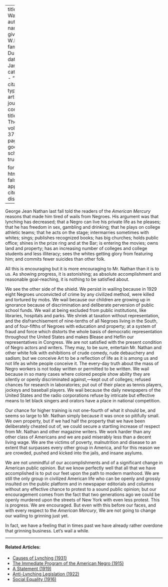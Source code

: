 
---
title: 'About Wailing'
author:
  - name:
      given: W.E.B.
      family: Du Bois
date: Jan. 1930
categories: 
  - ""
citation: 
  type: article-journal
  container-title: The Crisis
  volume: 37
  issue: 1
  page: 64
google-scholar: true

format:
  html:
    toc: false
    appendix-cite-as: display
---


George Jean Nathan last fall told the readers of the *American Mercury* reasons that made him tired of wails from Negroes. His argument was that lynching has decreased; that a Negro can live his private life as he pleases; that he has freedom in sex, gambling and drinking; that he plays on college athletic teams; that he acts on the stage; intermarries sometimes with whites; sings; publishes recognized books; has big churches; holds public office; shines in the prize ring and at the Bar; is entering the movies; owns land and property; has an increasing number of colleges and college students and less illiteracy; sees the whites getting glory from featuring him; and commits fewer suicides than other folk.

All this is encouraging but it is more encouraging to Mr. Nathan than it is to us. As showing progress, it is astonishing; as absolute accomplishment and reasonable goal-reaching, it is nothing to be satisfied about.

We see the other side of the shield. We persist in wailing because in 1929 eight Negroes unconvicted of crime by any civilized method, were killed and tortured by mobs. We wail because our children are growing up in ignorance because of discrimination and deliberate perversion of public school funds. We wail at being excluded from public institutions, like libraries, hospitals and parks. We shriek at taxation without representation, and the disfranchisement of nine-tenths of all Negroes living in the South, and of four-fifths of Negroes with education and property; at a system of fraud and force which distorts the whole basis of democratic representation throughout the United States and makes Blease and Heflin our representatives in Congress. We are not satisfied with the present condition of Negro actors and writers. They may, to be sure, entertain Mr. Nathan and other white folk with exhibitions of crude comedy, rude debauchery and sadism; but we conceive Art to be a reflection of life as it is among us and not life as white people conceive it. The every-day truth about the mass of Negro workers is not today written or permitted to be written. We wail because in so many cases where colored people show ability they are silently or openly discriminated against,---kept out of colleges; refused chances for research in laboratories; put out of their place as tennis players, jockeys and baseball players. We wail because the daily newspapers of the United States and the radio corporations refuse by intricate but effective means to let black singers and orators have a place in national competition.

Our chance for higher training is not one-fourth of what it should be, and seems so large to Mr. Nathan simply because it was once so pitifully small. We own property, but if we had half the property that we have been deliberately cheated out of, we could secure a startling increase of respect from Mr. Nathan and other magazine writers. We work harder than any other class of Americans and we are paid miserably less than a decent living wage. We are the victims of poverty, malnutrition and disease to an extent that surpasses every other group in America, and for this reason we are crowded, pushed and kicked into the jails, and insane asylums.

We are not unmindful of our accomplishments and of a significant change in American public opinion. But we know perfectly well that all that we have accomplished is to put our feet upon the path to modern manhood. We are still the only group in civilized American life who can be openly and grossly insulted on the public platform and in newspaper editorials and columns without any effective chance to protest to a sound public opinion; but our encouragement comes from the fact that two generations ago we could be openly murdered upon the streets of New York with even less protest. This is progress. We are encouraged. But even with this before our faces, and with every respect to the *American Mercury*, We are not going to change our wailing to grinning just yet.

In fact, we have a feeling that in times past we have already rather overdone that grinning business. Let's wail a while.

<!-- Similar articles start here -->
<div  class="clear-wrap"></div>
<hr>
#### Related Articles:

* [Causes of Lynching (1931)](/Volumes/38/04/causes_of_lynching.html)
* [The Immediate Program of the  American Negro (1915)](/Volumes/09/06/immediate_program.html)
* [A Statement (1919)](/Volumes/19/01/statement.html)
* [Anti-Lynching Legislation (1922)](/Volumes/22/01/anti-lynching_legislation.html)
* [Social Equality (1916)](/Volumes/12/01/social_equality.html)

<!-- Similar articles end here -->